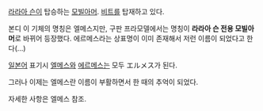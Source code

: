 [[라라아 슨]]이 탑승하는 [[모빌아머]]. [[비트]]를 탑재하고 있다.

본디 이 기체의 명칭은 엘메스지만, 구판 프라모델에서는 명칭이 '''라라아 슨 전용 모빌아머'''로 바뀌어 등장했다. 에르메스라는 상표명이 이미 존재해서 저런 이름이 되었다고 한다(...)

[[일본]]어 표기시 [[엘메스]]와 [[에르메스]]는 모두 エルメス가 된다.

그러나 이제는 엘메스란 이름이 부활하면서 한 때의 추억이 되었다.

자세한 사항은 엘메스 참조.